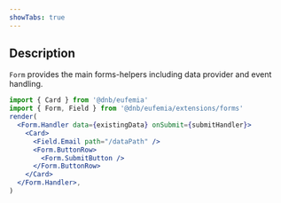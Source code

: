 ```yaml
---
showTabs: true
---
```


## Description

`Form` provides the main forms-helpers including data provider and event handling.

```jsx
import { Card } from '@dnb/eufemia'
import { Form, Field } from '@dnb/eufemia/extensions/forms'
render(
  <Form.Handler data={existingData} onSubmit={submitHandler}>
    <Card>
      <Field.Email path="/dataPath" />
      <Form.ButtonRow>
        <Form.SubmitButton />
      </Form.ButtonRow>
    </Card>
  </Form.Handler>,
)
```
